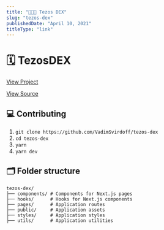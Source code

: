 ```yaml
---
title: "💸💸💸 Tezos DEX"
slug: "tezos-dex"
publishedDate: "April 10, 2021"
titleType: "link"
---
```


# 🗓 TezosDEX

[View Project](https://tezos-fa2-defi.vercel.app/)

[View Source](https://github.com/VadimSvirdoff/tezos-dex)

## 💻 Contributing

1. `git clone https://github.com/VadimSvirdoff/tezos-dex`
2. `cd tezos-dex`
3. `yarn`
4. `yarn dev`

## 🗂 Folder structure

```
tezos-dex/
├── components/ # Components for Next.js pages
├── hooks/      # Hooks for Next.js components
├── pages/      # Application routes
├── public/     # Application assets
├── styles/     # Application styles
├── utils/      # Application utilities
```
